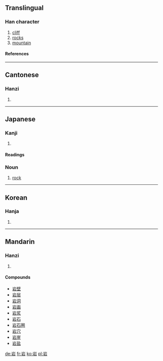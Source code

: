 {{see|巖}}
==Translingual==

===Han character===
{{Han char|rn=46|rad=山|as=05|sn=8|four=2260<sub>1</sub>|canj=山一口 (UMR)}}
# [[cliff]]
# [[rock]]s
# [[mountain]]

====References====
{{Han ref|kx=0309.190|dkj=07985|dj=0609.130|hdz=10766.070|uh=5CA9|ud=23721|bh=A9A5|bd=43429}}

----
==Cantonese==

===Hanzi===
{{yue-hanzi|jyut=|y=ngaam4}}
# {{defn|Cantonese}}

----
==Japanese==

===Kanji===
{{ja-kanji|grade=2|rs=山05}}
# {{defn|Japanese}} 

====Readings====
{{ja-readings|on=[[がん]] (gan)|kun=[[いわ]] (iwa)}}

===Noun===
{{ja-noun|k|count=|hira=いわ|kata=|rom=iwa|kanji=|kyu=|shin=|hidx=}}
# [[rock]]

----
==Korean==

===Hanja===
{{ko-hanja|hangeul=암|rv=am|mr=am}}
# {{defn|Korean}}

----
==Mandarin==

===Hanzi===
{{cmn-hanzi|pin=[[lǐng]] (ling3), [[yán]] (yan2)|wg=ling<sup>3</sup>, yen<sup>2</sup>}}
# {{defn|Mandarin}}

====Compounds====
*[[岩壁]]
*[[岩层]]
*[[岩洞]]
*[[岩画]]
*[[岩浆]]
*[[岩石]]
*[[岩石圈]]
*[[岩穴]]
*[[岩崖]]
*[[岩盐]]

[[de:岩]]
[[fr:岩]]
[[ko:岩]]
[[pl:岩]]